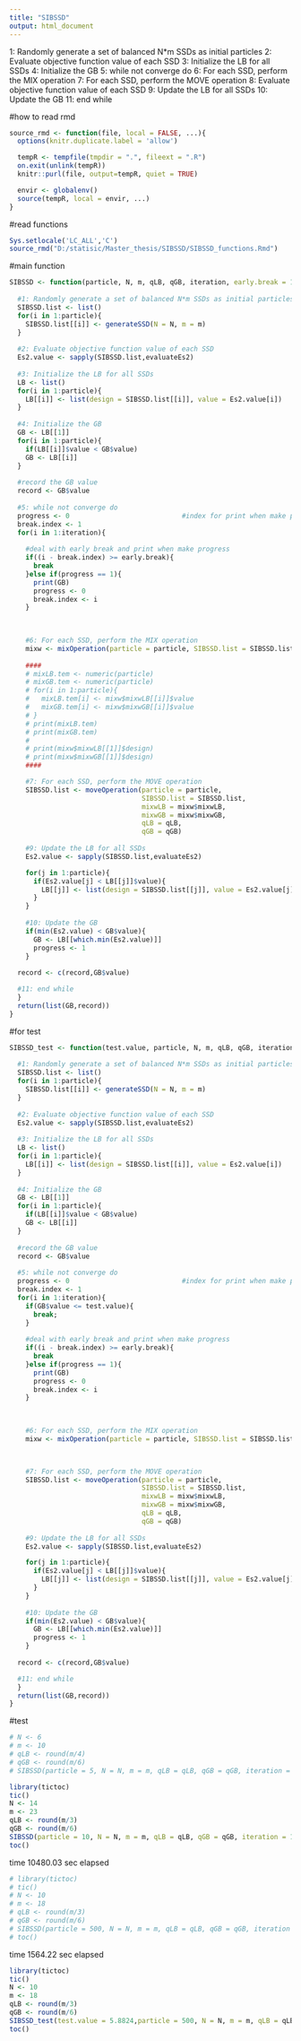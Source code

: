 ```yaml
---
title: "SIBSSD"
output: html_document
---
```

1: Randomly generate a set of balanced N*m SSDs as initial particles
2: Evaluate objective function value of each SSD
3: Initialize the LB for all SSDs
4: Initialize the GB
5: while not converge do
6:   For each SSD, perform the MIX operation
7:   For each SSD, perform the MOVE operation
8:   Evaluate objective function value of each SSD
9:   Update the LB for all SSDs
10:  Update the GB
11: end while

#how to read rmd
```r
source_rmd <- function(file, local = FALSE, ...){
  options(knitr.duplicate.label = 'allow')

  tempR <- tempfile(tmpdir = ".", fileext = ".R")
  on.exit(unlink(tempR))
  knitr::purl(file, output=tempR, quiet = TRUE)

  envir <- globalenv()
  source(tempR, local = envir, ...)
}
```

#read functions
```r
Sys.setlocale('LC_ALL','C')
source_rmd("D:/statisic/Master_thesis/SIBSSD/SIBSSD_functions.Rmd")
```

#main function
```r
SIBSSD <- function(particle, N, m, qLB, qGB, iteration, early.break = 100){
  
  #1: Randomly generate a set of balanced N*m SSDs as initial particles
  SIBSSD.list <- list()
  for(i in 1:particle){
    SIBSSD.list[[i]] <- generateSSD(N = N, m = m)  
  }
  
  #2: Evaluate objective function value of each SSD
  Es2.value <- sapply(SIBSSD.list,evaluateEs2)
  
  #3: Initialize the LB for all SSDs
  LB <- list()
  for(i in 1:particle){
    LB[[i]] <- list(design = SIBSSD.list[[i]], value = Es2.value[i])   
  }
  
  #4: Initialize the GB
  GB <- LB[[1]]
  for(i in 1:particle){
    if(LB[[i]]$value < GB$value)
    GB <- LB[[i]]   
  }
  
  #record the GB value
  record <- GB$value
  
  #5: while not converge do
  progress <- 0                            #index for print when make progress and early break
  break.index <- 1
  for(i in 1:iteration){
    
    #deal with early break and print when make progress
    if((i - break.index) >= early.break){
      break  
    }else if(progress == 1){
      print(GB)
      progress <- 0
      break.index <- i
    }

    
    
    #6: For each SSD, perform the MIX operation 
    mixw <- mixOperation(particle = particle, SIBSSD.list = SIBSSD.list, LB = LB,GB = GB, qLB = qLB, qGB = qGB)
    
    ####
    # mixLB.tem <- numeric(particle)
    # mixGB.tem <- numeric(particle)
    # for(i in 1:particle){
    #   mixLB.tem[i] <- mixw$mixwLB[[i]]$value
    #   mixGB.tem[i] <- mixw$mixwGB[[i]]$value  
    # }
    # print(mixLB.tem)
    # print(mixGB.tem)
    # 
    # print(mixw$mixwLB[[1]]$design)
    # print(mixw$mixwGB[[1]]$design)
    ####

    #7: For each SSD, perform the MOVE operation
    SIBSSD.list <- moveOperation(particle = particle,
                                 SIBSSD.list = SIBSSD.list, 
                                 mixwLB = mixw$mixwLB, 
                                 mixwGB = mixw$mixwGB, 
                                 qLB = qLB, 
                                 qGB = qGB)
    
    #9: Update the LB for all SSDs
    Es2.value <- sapply(SIBSSD.list,evaluateEs2)

    for(j in 1:particle){
      if(Es2.value[j] < LB[[j]]$value){
        LB[[j]] <- list(design = SIBSSD.list[[j]], value = Es2.value[j])  
      }
    }
    
    #10: Update the GB
    if(min(Es2.value) < GB$value){
      GB <- LB[[which.min(Es2.value)]] 
      progress <- 1
    }
  
  record <- c(record,GB$value)

  #11: end while
  }
  return(list(GB,record))  
}
```

#for test
```r
SIBSSD_test <- function(test.value, particle, N, m, qLB, qGB, iteration, early.break = 100){
  
  #1: Randomly generate a set of balanced N*m SSDs as initial particles
  SIBSSD.list <- list()
  for(i in 1:particle){
    SIBSSD.list[[i]] <- generateSSD(N = N, m = m)  
  }
  
  #2: Evaluate objective function value of each SSD
  Es2.value <- sapply(SIBSSD.list,evaluateEs2)
  
  #3: Initialize the LB for all SSDs
  LB <- list()
  for(i in 1:particle){
    LB[[i]] <- list(design = SIBSSD.list[[i]], value = Es2.value[i])   
  }
  
  #4: Initialize the GB
  GB <- LB[[1]]
  for(i in 1:particle){
    if(LB[[i]]$value < GB$value)
    GB <- LB[[i]]   
  }
  
  #record the GB value
  record <- GB$value
  
  #5: while not converge do
  progress <- 0                            #index for print when make progress and early break
  break.index <- 1
  for(i in 1:iteration){
    if(GB$value <= test.value){
      break;
    }
    
    #deal with early break and print when make progress
    if((i - break.index) >= early.break){
      break  
    }else if(progress == 1){
      print(GB)
      progress <- 0
      break.index <- i
    }

    
    
    #6: For each SSD, perform the MIX operation 
    mixw <- mixOperation(particle = particle, SIBSSD.list = SIBSSD.list, LB = LB,GB = GB, qLB = qLB, qGB = qGB)
    


    #7: For each SSD, perform the MOVE operation
    SIBSSD.list <- moveOperation(particle = particle,
                                 SIBSSD.list = SIBSSD.list, 
                                 mixwLB = mixw$mixwLB, 
                                 mixwGB = mixw$mixwGB, 
                                 qLB = qLB, 
                                 qGB = qGB)
    
    #9: Update the LB for all SSDs
    Es2.value <- sapply(SIBSSD.list,evaluateEs2)

    for(j in 1:particle){
      if(Es2.value[j] < LB[[j]]$value){
        LB[[j]] <- list(design = SIBSSD.list[[j]], value = Es2.value[j])  
      }
    }
    
    #10: Update the GB
    if(min(Es2.value) < GB$value){
      GB <- LB[[which.min(Es2.value)]] 
      progress <- 1
    }
  
  record <- c(record,GB$value)

  #11: end while
  }
  return(list(GB,record))  
}
```


#test
```r
# N <- 6
# m <- 10
# qLB <- round(m/4)
# qGB <- round(m/6)
# SIBSSD(particle = 5, N = N, m = m, qLB = qLB, qGB = qGB, iteration = 10, early.break = 100)
```

```r
library(tictoc)
tic()
N <- 14
m <- 23
qLB <- round(m/3)
qGB <- round(m/6)
SIBSSD(particle = 10, N = N, m = m, qLB = qLB, qGB = qGB, iteration = 10,early.break = 100)
toc()
```

time 10480.03 sec elapsed
```r
# library(tictoc)
# tic()
# N <- 10
# m <- 18
# qLB <- round(m/3)
# qGB <- round(m/6)
# SIBSSD(particle = 500, N = N, m = m, qLB = qLB, qGB = qGB, iteration = 500,early.break = 100)
# toc()
```

time 1564.22 sec elapsed
```r
library(tictoc)
tic()
N <- 10
m <- 18
qLB <- round(m/3)
qGB <- round(m/6)
SIBSSD_test(test.value = 5.8824,particle = 500, N = N, m = m, qLB = qLB, qGB = qGB, iteration = 500,early.break = 100)
toc()
```


